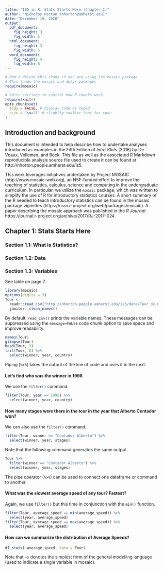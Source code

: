 ```yaml
---
title: "IS5 in R: Stats Starts Here (Chapter 1)"
author: "Nicholas Horton (nhorton@amherst.edu)"
date: "December 19, 2020"
output: 
  pdf_document:
    fig_height: 3
    fig_width: 5
  html_document:
    fig_height: 3
    fig_width: 5
  word_document:
    fig_height: 4
    fig_width: 6
---
```



```r
# Don't delete this chunk if you are using the mosaic package
# This loads the mosaic and dplyr packages
require(mosaic)
```

```r
# knitr settings to control how R chunks work.
require(knitr)
opts_chunk$set(
  tidy = FALSE, # display code as typed
  size = "small" # slightly smaller font for code
)
```

## Introduction and background 

This document is intended to help describe how to undertake analyses introduced as examples in the Fifth Edition of *Intro Stats* (2018) by De Veaux, Velleman, and Bock.
This file as well as the associated R Markdown reproducible analysis source file used to create it can be found at http://nhorton.people.amherst.edu/is5.

This work leverages initiatives undertaken by Project MOSAIC (http://www.mosaic-web.org), an NSF-funded effort to improve the teaching of statistics, calculus, science and computing in the undergraduate curriculum.
In particular, we utilize the `mosaic` package, which was written to simplify the use of R for introductory statistics courses.
A short summary of the R needed to teach introductory statistics can be found in the mosaic package vignettes (https://cran.r-project.org/web/packages/mosaic).
A paper describing the mosaic approach was published in the *R Journal*: https://journal.r-project.org/archive/2017/RJ-2017-024.

## Chapter 1: Stats Starts Here

### Section 1.1: What is Statistics?
### Section 1.2: Data
### Section 1.3: Variables

See table on page 7.

```r
library(mosaic)
options(digits = 3)
Tour <-
  readr::read_csv("http://nhorton.people.amherst.edu/is5/data/Tour_de_France_2016.csv") %>%
  janitor::clean_names()
```

By default, `read_csv()` prints the variable names.
These messages can be suppressed using the `message=FALSE` code chunk option to save space and improve readability. 

```r
names(Tour)
glimpse(Tour)
head(Tour, 3)
tail(Tour, 8) %>%
  select(winner, year, country)
```

Piping (`%>%`) takes the output of the line of code and uses it in the next.  

#### Let's find who was the winner in 1998

We use the `filter()` command.

```r
filter(Tour, year == 1998) %>%
  select(winner, year, country)
```

#### How many stages were there in the tour in the year that Alberto Contador won?

We can also use the `filter()` command.

```r
filter(Tour, winner == "Contador Alberto") %>%
  select(winner, year, stages)
```

Note that the following command generates the same output.

```r
Tour %>%
  filter(winner == "Contador Alberto") %>%
  select(winner, year, stages)
```

The pipe operator (`%>%`) can be used to connect one dataframe or command to 
another.

#### What was the slowest average speed of any tour?  Fastest?

Again, we use `filter()` but this time in conjunction with the `min()` function.

```r
filter(Tour, average_speed == min(average_speed)) %>%
  select(year, average_speed)
filter(Tour, average_speed == max(average_speed)) %>%
  select(year, average_speed)
```

#### How can we summarize the distribution of Average Speeds?


```r
df_stats(~average_speed, data = Tour)
```

Note that `~x` denotes the simplest form of the general modelling language (used to indicate a single variable in mosaic).  


